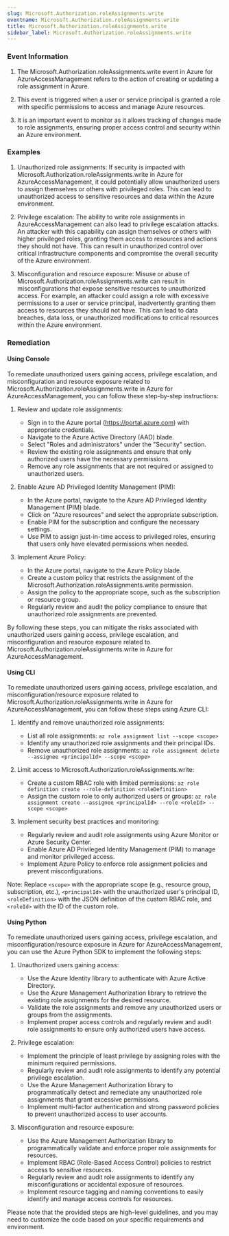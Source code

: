 ```yaml
--- 
slug: Microsoft.Authorization.roleAssignments.write
eventname: Microsoft.Authorization.roleAssignments.write
title: Microsoft.Authorization.roleAssignments.write
sidebar_label: Microsoft.Authorization.roleAssignments.write
---
```

                       
### Event Information

1. The Microsoft.Authorization.roleAssignments.write event in Azure for AzureAccessManagement refers to the action of creating or updating a role assignment in Azure. 

2. This event is triggered when a user or service principal is granted a role with specific permissions to access and manage Azure resources. 

3. It is an important event to monitor as it allows tracking of changes made to role assignments, ensuring proper access control and security within an Azure environment.


### Examples

1. Unauthorized role assignments: If security is impacted with Microsoft.Authorization.roleAssignments.write in Azure for AzureAccessManagement, it could potentially allow unauthorized users to assign themselves or others with privileged roles. This can lead to unauthorized access to sensitive resources and data within the Azure environment.

2. Privilege escalation: The ability to write role assignments in AzureAccessManagement can also lead to privilege escalation attacks. An attacker with this capability can assign themselves or others with higher privileged roles, granting them access to resources and actions they should not have. This can result in unauthorized control over critical infrastructure components and compromise the overall security of the Azure environment.

3. Misconfiguration and resource exposure: Misuse or abuse of Microsoft.Authorization.roleAssignments.write can result in misconfigurations that expose sensitive resources to unauthorized access. For example, an attacker could assign a role with excessive permissions to a user or service principal, inadvertently granting them access to resources they should not have. This can lead to data breaches, data loss, or unauthorized modifications to critical resources within the Azure environment.

### Remediation

#### Using Console

To remediate unauthorized users gaining access, privilege escalation, and misconfiguration and resource exposure related to Microsoft.Authorization.roleAssignments.write in Azure for AzureAccessManagement, you can follow these step-by-step instructions:

1. Review and update role assignments:
   - Sign in to the Azure portal (https://portal.azure.com) with appropriate credentials.
   - Navigate to the Azure Active Directory (AAD) blade.
   - Select "Roles and administrators" under the "Security" section.
   - Review the existing role assignments and ensure that only authorized users have the necessary permissions.
   - Remove any role assignments that are not required or assigned to unauthorized users.

2. Enable Azure AD Privileged Identity Management (PIM):
   - In the Azure portal, navigate to the Azure AD Privileged Identity Management (PIM) blade.
   - Click on "Azure resources" and select the appropriate subscription.
   - Enable PIM for the subscription and configure the necessary settings.
   - Use PIM to assign just-in-time access to privileged roles, ensuring that users only have elevated permissions when needed.

3. Implement Azure Policy:
   - In the Azure portal, navigate to the Azure Policy blade.
   - Create a custom policy that restricts the assignment of the Microsoft.Authorization.roleAssignments.write permission.
   - Assign the policy to the appropriate scope, such as the subscription or resource group.
   - Regularly review and audit the policy compliance to ensure that unauthorized role assignments are prevented.

By following these steps, you can mitigate the risks associated with unauthorized users gaining access, privilege escalation, and misconfiguration and resource exposure related to Microsoft.Authorization.roleAssignments.write in Azure for AzureAccessManagement.

#### Using CLI

To remediate unauthorized users gaining access, privilege escalation, and misconfiguration/resource exposure related to Microsoft.Authorization.roleAssignments.write in Azure for AzureAccessManagement, you can follow these steps using Azure CLI:

1. Identify and remove unauthorized role assignments:
   - List all role assignments: `az role assignment list --scope <scope>`
   - Identify any unauthorized role assignments and their principal IDs.
   - Remove unauthorized role assignments: `az role assignment delete --assignee <principalId> --scope <scope>`

2. Limit access to Microsoft.Authorization.roleAssignments.write:
   - Create a custom RBAC role with limited permissions: `az role definition create --role-definition <roleDefinition>`
   - Assign the custom role to only authorized users or groups: `az role assignment create --assignee <principalId> --role <roleId> --scope <scope>`

3. Implement security best practices and monitoring:
   - Regularly review and audit role assignments using Azure Monitor or Azure Security Center.
   - Enable Azure AD Privileged Identity Management (PIM) to manage and monitor privileged access.
   - Implement Azure Policy to enforce role assignment policies and prevent misconfigurations.

Note: Replace `<scope>` with the appropriate scope (e.g., resource group, subscription, etc.), `<principalId>` with the unauthorized user's principal ID, `<roleDefinition>` with the JSON definition of the custom RBAC role, and `<roleId>` with the ID of the custom role.

#### Using Python

To remediate unauthorized users gaining access, privilege escalation, and misconfiguration/resource exposure in Azure for AzureAccessManagement, you can use the Azure Python SDK to implement the following steps:

1. Unauthorized users gaining access:
   - Use the Azure Identity library to authenticate with Azure Active Directory.
   - Use the Azure Management Authorization library to retrieve the existing role assignments for the desired resource.
   - Validate the role assignments and remove any unauthorized users or groups from the assignments.
   - Implement proper access controls and regularly review and audit role assignments to ensure only authorized users have access.

2. Privilege escalation:
   - Implement the principle of least privilege by assigning roles with the minimum required permissions.
   - Regularly review and audit role assignments to identify any potential privilege escalation.
   - Use the Azure Management Authorization library to programmatically detect and remediate any unauthorized role assignments that grant excessive permissions.
   - Implement multi-factor authentication and strong password policies to prevent unauthorized access to user accounts.

3. Misconfiguration and resource exposure:
   - Use the Azure Management Authorization library to programmatically validate and enforce proper role assignments for resources.
   - Implement RBAC (Role-Based Access Control) policies to restrict access to sensitive resources.
   - Regularly review and audit role assignments to identify any misconfigurations or accidental exposure of resources.
   - Implement resource tagging and naming conventions to easily identify and manage access controls for resources.

Please note that the provided steps are high-level guidelines, and you may need to customize the code based on your specific requirements and environment.


 